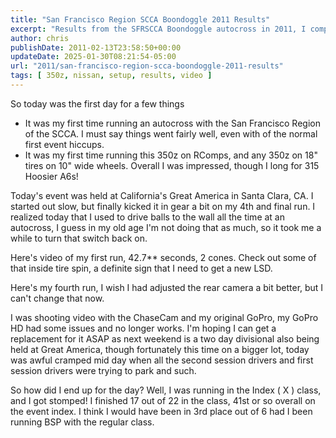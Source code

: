---
title: "San Francisco Region SCCA Boondoggle 2011 Results"
excerpt: "Results from the SFRSCCA Boondoggle autocross in 2011, I competed in my Nissan 350z at the event with the San Francisco Region SCCA."
author: chris
publishDate: 2011-02-13T23:58:50+00:00
updateDate: 2025-01-30T08:21:54-05:00
url: "2011/san-francisco-region-scca-boondoggle-2011-results"
tags: [ 350z, nissan, setup, results, video ]
---

So today was the first day for a few things
- It was my first time running an autocross with the San Francisco Region of the SCCA. I must say things went fairly well, even with of the normal first event hiccups.
- It was my first time running this 350z on RComps, and any 350z on 18" tires on 10" wide wheels. Overall I was impressed, though I long for 315 Hoosier A6s!

Today's event was held at California's Great America in Santa Clara, CA. I started out slow, but finally kicked it in gear a bit on my 4th and final run. I realized today that I used to drive balls to the wall all the time at an autocross, I guess in my old age I'm not doing that as much, so it took me a while to turn that switch back on.

Here's video of my first run, 42.7** seconds, 2 cones. Check out some of that inside tire spin, a definite sign that I need to get a new LSD.

<YouTubeEmbed videoId="U7MrArldr9M" title="Here's video of my first run, 42.7** seconds, 2 cones" publishDate="2011-02-13T23:58:50+00:00" description="Here's video of my first run, 42.7** seconds, 2 cones. Check out some of that inside tire spin, a definite sign that I need to get a new LSD" />

Here's my fourth run, I wish I had adjusted the rear camera a bit better, but I can't change that now.

<YouTubeEmbed videoId="xtcxoTIstr8" title="Here's my fourth run" publishDate="2011-02-13T23:58:50+00:00" description="Here's my fourth run, I wish I had adjusted the rear camera a bit better, but I can't change that now." />

I was shooting video with the ChaseCam and my original GoPro, my GoPro HD had some issues and no longer works. I'm hoping I can get a replacement for it ASAP as next weekend is a two day divisional also being held at Great America, though fortunately this time on a bigger lot, today was awful cramped mid day when all the second session drivers and first session drivers were trying to park and such.

So how did I end up for the day? Well, I was running in the Index ( X ) class, and I got stomped! I finished 17 out of 22 in the class, 41st or so overall on the event index. I think I would have been in 3rd place out of 6 had I been running BSP with the regular class.

